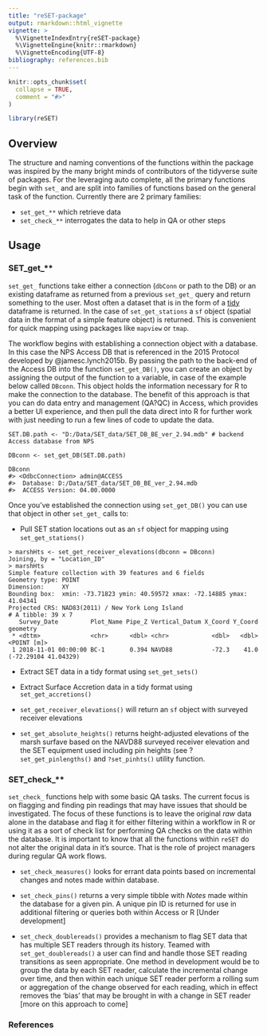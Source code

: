 ```yaml
---
title: "reSET-package"
output: rmarkdown::html_vignette
vignette: >
  %\VignetteIndexEntry{reSET-package}
  %\VignetteEngine{knitr::rmarkdown}
  %\VignetteEncoding{UTF-8}
bibliography: references.bib
---
```


```r
knitr::opts_chunk$set(
  collapse = TRUE,
  comment = "#>"
)
```

```r
library(reSET)
```

## Overview

The structure and naming conventions of the functions within the package was inspired by the many bright minds of contributors of the tidyverse suite of packages. For the leveraging auto complete, all the primary functions begin with `set_` and are split into families of functions based on the general task of the function. Currently there are 2 primary families:

-   `set_get_**` which retrieve data
-   `set_check_**` interrogates the data to help in QA or other steps

## Usage

### SET_get\_\*\*

`set_get_` functions take either a connection (`dbConn` or path to the DB) or an existing dataframe as returned from a previous `set_get_` query and return something to the user. Most often a dataset that is in the form of a [tidy](https://cran.r-project.org/web/packages/tidyr/vignettes/tidy-data.html) dataframe is returned. In the case of `set_get_stations` a `sf` object (spatial data in the format of a simple feature object) is returned. This is convenient for quick mapping using packages like `mapview` or `tmap`.

The workflow begins with establishing a connection object with a database. In this case the NPS Access DB that is referenced in the 2015 Protocol developed by @jamesc.lynch2015b. By passing the path to the back-end of the Access DB into the function `set_get_DB()`, you can create an object by assigning the output of the function to a variable, in case of the example below called `DBconn`. This object holds the information necessary for R to make the connection to the database. The benefit of this approach is that you can do data entry and management (QA?QC) in Access, which provides a better UI experience, and then pull the data direct into R for further work with just needing to run a few lines of code to update the data.

    SET.DB.path <- "D:/Data/SET_data/SET_DB_BE_ver_2.94.mdb" # backend Access database from NPS

    DBconn <- set_get_DB(SET.DB.path) 

    DBconn
    #> <OdbcConnection> admin@ACCESS
    #>  Database: D:/Data/SET_data/SET_DB_BE_ver_2.94.mdb
    #>  ACCESS Version: 04.00.0000

Once you've established the connection using `set_get_DB()` you can use that object in other `set_get_` calls to:

-   Pull SET station locations out as an `sf` object for mapping using `set_get_stations()`

<!-- -->

    > marshHts <- set_get_receiver_elevations(dbconn = DBconn)
    Joining, by = "Location_ID"
    > marshHts
    Simple feature collection with 39 features and 6 fields
    Geometry type: POINT
    Dimension:     XY
    Bounding box:  xmin: -73.71823 ymin: 40.59572 xmax: -72.14885 ymax: 41.04341
    Projected CRS: NAD83(2011) / New York Long Island
    # A tibble: 39 x 7
       Survey_Date         Plot_Name Pipe_Z Vertical_Datum X_Coord Y_Coord             geometry
     * <dttm>              <chr>      <dbl> <chr>            <dbl>   <dbl>          <POINT [m]>
     1 2018-11-01 00:00:00 BC-1       0.394 NAVD88           -72.3    41.0 (-72.29104 41.04329)

-   Extract SET data in a tidy format using `set_get_sets()`

-   Extract Surface Accretion data in a tidy format using `set_get_accretions()`

-   `set_get_receiver_elevations()` will return an `sf` object with surveyed receiver elevations

-   `set_get_absolute_heights()` returns height-adjusted elevations of the marsh surfave based on the NAVD88 surveyed receiver elevation and the SET equipment used including pin heights (see ?`set_get_pinlengths()` and `?set_pinhts()` utility function.

### SET_check\_\*\*

`set_check_` functions help with some basic QA tasks. The current focus is on flagging and finding pin readings that may have issues that should be investigated. The focus of these functions is to leave the original *raw* data alone in the database and flag it for either filtering within a workflow in R or using it as a sort of check list for performing QA checks on the data within the database. It is important to know that all the functions within `reSET` do not alter the original data in it's source. That is the role of project managers during regular QA work flows.

-   `set_check_measures()` looks for errant data points based on incremental changes and notes made within database.

-   `set_check_pins()` returns a very simple tibble with *Notes* made within the database for a given pin. A unique pin ID is returned for use in additional filtering or queries both within Access or R \[Under development\]

-   `set_check_doublereads()` provides a mechanism to flag SET data that has multiple SET readers through its history. Teamed with `set_get_doublereads()` a user can find and handle those SET reading transitions as seen appropriate. One method in development would be to group the data by each SET reader, calculate the incremental change over time, and then within each unique SET reader perform a rolling sum or aggregation of the change observed for each reading, which in effect removes the 'bias' that may be brought in with a change in SET reader \[more on this approach to come\]

### References

